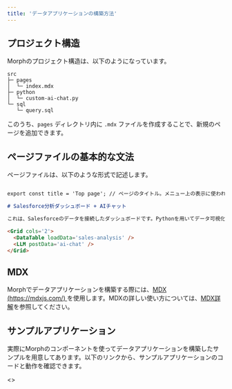 ```yaml
---
title: 'データアプリケーションの構築方法'
---
```


## プロジェクト構造

Morphのプロジェクト構造は、以下のようになっています。

```plaintext
src
├─ pages
│  └─ index.mdx
├─ python
│  └─ custom-ai-chat.py
└─ sql
   └─ query.sql
```

このうち、`pages` ディレクトリ内に `.mdx` ファイルを作成することで、新規のページを追加できます。

## ページファイルの基本的な文法

ページファイルは、以下のような形式で記述します。

```md

export const title = 'Top page'; // ページのタイトル。メニュー上の表示に使われます。

# Salesforce分析ダッシュボード + AIチャット

これは、Salesforceのデータを接続したダッシュボードです。Pythonを用いてデータ可視化を作ったものと、Open AI APIを用いたカスタムチャットを備えています。

<Grid cols='2'>
  <DataTable loadData='sales-analysis' />
  <LLM postData='ai-chat' />
</Grid>

```

## MDX

Morphでデータアプリケーションを構築する際には、[MDX (https://mdxjs.com/) ](https://mdxjs.com/)を使用します。MDXの詳しい使い方については、[MDX詳解](/data-application/ja//mdx-1-basic)を参照してください。

## サンプルアプリケーション

実際にMorphのコンポーネントを使ってデータアプリケーションを構築したサンプルを用意してあります。以下のリンクから、サンプルアプリケーションのコードと動作を確認できます。

<Card title="サンプルアプリ + コード" icon="link" href="https://stackblitz.com/edit/vitejs-vite-7fyrdn?file=src%2Findex.mdx">
  <></>
</Card>